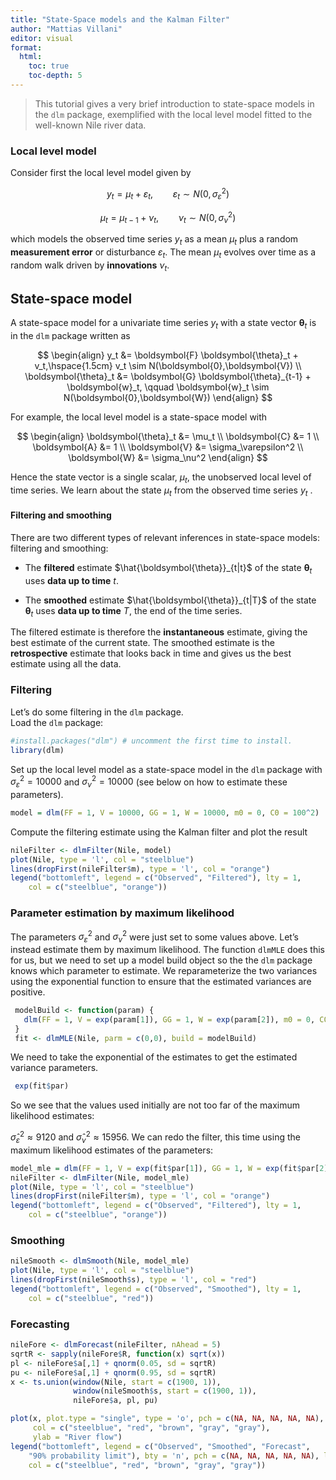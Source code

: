 ```yaml
---
title: "State-Space models and the Kalman Filter"
author: "Mattias Villani"
editor: visual
format: 
  html:
    toc: true
    toc-depth: 5
---
```


> This tutorial gives a very brief introduction to state-space models in the `dlm` package, exemplified with the local level model fitted to the well-known Nile river data.

### Local level model

Consider first the local level model given by

$$y_t = \mu_t + \varepsilon_t,\qquad \varepsilon_t \sim N(0,\sigma_\varepsilon^2)$$

$$\mu_t = \mu_{t-1} + \nu_t,\qquad \nu_t \sim N(0,\sigma_\nu^2)$$

which models the observed time series $y_t$ as a mean $\mu_t$ plus a random **measurement error** or disturbance $\varepsilon_t$. The mean $\mu_t$ evolves over time as a random walk driven by **innovations** $\nu_t$.

## State-space model

A state-space model for a univariate time series $y_t$ with a state vector $\boldsymbol{\theta}_t$ is in the `dlm` package written as

$$
\begin{align}
y_t &= \boldsymbol{F} \boldsymbol{\theta}_t + v_t,\hspace{1.5cm} v_t \sim N(\boldsymbol{0},\boldsymbol{V})  \\
\boldsymbol{\theta}_t &= \boldsymbol{G} \boldsymbol{\theta}_{t-1} + \boldsymbol{w}_t, \qquad \boldsymbol{w}_t \sim N(\boldsymbol{0},\boldsymbol{W})
\end{align}
$$

For example, the local level model is a state-space model with

$$
\begin{align}
\boldsymbol{\theta}_t &= \mu_t \\
 \boldsymbol{C} &= 1 \\
 \boldsymbol{A} &= 1  \\
 \boldsymbol{V} &= \sigma_\varepsilon^2 \\
\boldsymbol{W} &= \sigma_\nu^2
\end{align}
$$

Hence the state vector is a single scalar, $\mu_t$, the unobserved local level of time series. We learn about the state $\mu_t$ from the observed time series $y_t$ .

#### Filtering and smoothing

There are two different types of relevant inferences in state-space models: filtering and smoothing:

-   The **filtered** estimate $\hat{\boldsymbol{\theta}}_{t|t}$ of the state $\boldsymbol{\theta}_t$ uses **data up to time** $t$.

-   The **smoothed** estimate $\hat{\boldsymbol{\theta}}_{t|T}$ of the state $\boldsymbol{\theta}_t$ uses **data up to time** $T$, the end of the time series.

The filtered estimate is therefore the **instantaneous** estimate, giving the best estimate of the current state. The smoothed estimate is the **retrospective** estimate that looks back in time and gives us the best estimate using all the data.

### Filtering

Let's do some filtering in the `dlm` package. \
Load the `dlm` package:

```r
#install.packages("dlm") # uncomment the first time to install.
library(dlm)
```

Set up the local level model as a state-space model in the `dlm` package with $\sigma_\varepsilon^2 = 10000$ and $\sigma_\nu^2 = 10000$ (see below on how to estimate these parameters).

```r
model = dlm(FF = 1, V = 10000, GG = 1, W = 10000, m0 = 0, C0 = 100^2)
```

Compute the filtering estimate using the Kalman filter and plot the result

```r
nileFilter <- dlmFilter(Nile, model)
plot(Nile, type = 'l', col = "steelblue")
lines(dropFirst(nileFilter$m), type = 'l', col = "orange")
legend("bottomleft", legend = c("Observed", "Filtered"), lty = 1, 
    col = c("steelblue", "orange"))
```

### Parameter estimation by maximum likelihood

The parameters $\sigma_\varepsilon^2$ and $\sigma_\nu^2$ were just set to some values above. Let's instead estimate them by maximum likelihood. The function `dlmMLE` does this for us, but we need to set up a model build object so the the `dlm` package knows which parameter to estimate. We reparameterize the two variances using the exponential function to ensure that the estimated variances are positive.

```r
 modelBuild <- function(param) {
   dlm(FF = 1, V = exp(param[1]), GG = 1, W = exp(param[2]), m0 = 0, C0 = 100^2)
 }
 fit <- dlmMLE(Nile, parm = c(0,0), build = modelBuild)
```

We need to take the exponential of the estimates to get the estimated variance parameters.

```r
 exp(fit$par)
```

So we see that the values used initially are not too far of the maximum likelihood estimates:

$\hat \sigma_\varepsilon^2 \approx 9120$ and $\hat\sigma_\nu^2 \approx 15956$. We can redo the filter, this time using the maximum likelihood estimates of the parameters:

```r
model_mle = dlm(FF = 1, V = exp(fit$par[1]), GG = 1, W = exp(fit$par[2]), m0 = 0, C0 = 100^2)
nileFilter <- dlmFilter(Nile, model_mle)
plot(Nile, type = 'l', col = "steelblue")
lines(dropFirst(nileFilter$m), type = 'l', col = "orange")
legend("bottomleft", legend = c("Observed", "Filtered"), lty = 1, 
    col = c("steelblue", "orange"))
```

### Smoothing

```r
nileSmooth <- dlmSmooth(Nile, model_mle)
plot(Nile, type = 'l', col = "steelblue")
lines(dropFirst(nileSmooth$s), type = 'l', col = "red")
legend("bottomleft", legend = c("Observed", "Smoothed"), lty = 1, 
    col = c("steelblue", "red"))

```

### Forecasting

```r
nileFore <- dlmForecast(nileFilter, nAhead = 5)
sqrtR <- sapply(nileFore$R, function(x) sqrt(x))
pl <- nileFore$a[,1] + qnorm(0.05, sd = sqrtR)
pu <- nileFore$a[,1] + qnorm(0.95, sd = sqrtR)
x <- ts.union(window(Nile, start = c(1900, 1)),
              window(nileSmooth$s, start = c(1900, 1)), 
              nileFore$a, pl, pu)

plot(x, plot.type = "single", type = 'o', pch = c(NA, NA, NA, NA, NA), 
     col = c("steelblue", "red", "brown", "gray", "gray"),
     ylab = "River flow")
legend("bottomleft", legend = c("Observed", "Smoothed", "Forecast", 
    "90% probability limit"), bty = 'n', pch = c(NA, NA, NA, NA, NA), lty = 1, 
    col = c("steelblue", "red", "brown", "gray", "gray"))

```
